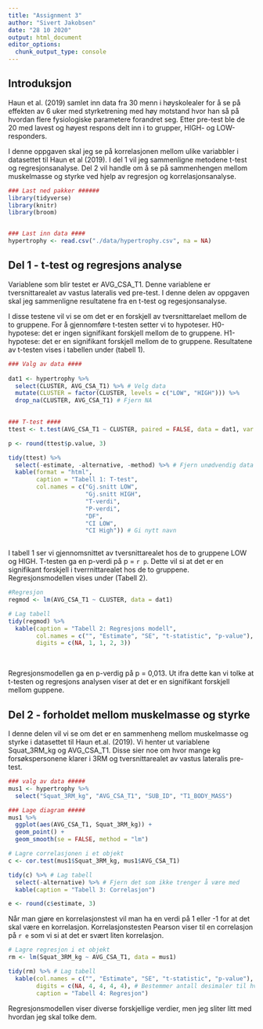 ```yaml
---
title: "Assignment 3"
author: "Sivert Jakobsen"
date: "28 10 2020"
output: html_document
editor_options: 
  chunk_output_type: console
---
```


## Introduksjon 
Haun et al. (2019) samlet inn data fra 30 menn i høyskolealer for å se på effekten av 6 uker med styrketrening med høy motstand hvor han så på hvordan flere fysiologiske parametere forandret seg. Etter pre-test ble de 20 med lavest og høyest respons delt inn i to grupper, HIGH- og LOW-responders. 

I denne oppgaven skal jeg se på korrelasjonen mellom ulike variabbler i datasettet til Haun et al (2019). I del 1 vil jeg sammenligne metodene t-test og regresjonsanalyse. Del 2 vil handle om å se på sammenhengen mellom muskelmasse og styrke ved hjelp av regresjon og korrelasjonsanalyse.  

```r
### Last ned pakker ######
library(tidyverse)
library(knitr)
library(broom)


### Last inn data ####
hypertrophy <- read.csv("./data/hypertrophy.csv", na = NA)
```

## Del 1 - t-test og regresjons analyse 
Variablene som blir testet er AVG_CSA_T1. Denne variablene er tversnittarealet av vastus lateralis ved pre-test. I denne delen av oppgaven skal jeg sammenligne resultatene fra en t-test og regesjonsanalyse. 

I disse testene vil vi se om det er en forskjell av tversnittarelaet mellom de to gruppene. For å gjennomføre t-testen setter vi to hypoteser. H0-hypotese: det er ingen signifikant forskjell mellom de to gruppene. H1-hypotese: det er en signifikant forskjell mellom de to gruppene. Resultatene av t-testen vises i tabellen under (tabell 1). 

```r
### Valg av data ####
 
dat1 <- hypertrophy %>%
  select(CLUSTER, AVG_CSA_T1) %>% # Velg data
  mutate(CLUSTER = factor(CLUSTER, levels = c("LOW", "HIGH"))) %>%
  drop_na(CLUSTER, AVG_CSA_T1) # Fjern NA
 

### T-test ####
ttest <- t.test(AVG_CSA_T1 ~ CLUSTER, paired = FALSE, data = dat1, var.equal = TRUE)

p <- round(ttest$p.value, 3)

tidy(ttest) %>%
  select(-estimate, -alternative, -method) %>% # Fjern unødvendig data
  kable(format = "html", 
        caption = "Tabell 1: T-test",
        col.names = c("Gj.snitt LOW", 
                      "Gj.snitt HIGH", 
                      "T-verdi", 
                      "P-verdi", 
                      "DF", 
                      "CI LOW", 
                      "CI High")) # Gi nytt navn
      
```

I tabell 1 ser vi gjennomsnittet av tversnittarealet hos de to gruppene LOW og HIGH. T-testen ga en p-verdi på p = `r p`. Dette vil si at det er en signifikant forskjell i tverrnittarealet hos de to gruppene. Regresjonsmodellen vises under (Tabell 2). 

```r
#Regresjon 
regmod <- lm(AVG_CSA_T1 ~ CLUSTER, data = dat1)

# Lag tabell
tidy(regmod) %>%
  kable(caption = "Tabell 2: Regresjons modell", 
        col.names = c("", "Estimate", "SE", "t-statistic", "p-value"), 
        digits = c(NA, 1, 1, 2, 3))

```

<br>

Regresjonsmodellen ga en p-verdig på p = 0,013. Ut ifra dette kan vi tolke at t-testen og regresjons analysen viser at det er en signifikant forskjell mellom guppene.
<!-- Why do they show the same? -->

## Del 2 - forholdet mellom muskelmasse og styrke
I denne delen vil vi se om det er en sammenheng mellom muskelmasse og styrke i datasettet til Haun et.al. (2019). Vi henter ut variablene Squat_3RM_kg og AVG_CSA_T1. Disse sier noe om hvor mange kg forsøkspersonene klarer i 3RM og tversnittarealet av vastus lateralis pre-test.

```r
### valg av data #####
mus1 <- hypertrophy %>%
  select("Squat_3RM_kg", "AVG_CSA_T1", "SUB_ID", "T1_BODY_MASS")

### Lage diagram #####
mus1 %>%
  ggplot(aes(AVG_CSA_T1, Squat_3RM_kg)) + 
  geom_point() + 
  geom_smooth(se = FALSE, method = "lm")
```

```r
# Lagre correlasjonen i et objekt 
c <- cor.test(mus1$Squat_3RM_kg, mus1$AVG_CSA_T1)

tidy(c) %>% # Lag tabell
  select(-alternative) %>% # Fjern det som ikke trenger å være med
  kable(caption = "Tabell 3: Correlasjon")

e <- round(c$estimate, 3)
```

Når man gjøre en korrelasjonstest vil man ha en verdi på 1 eller -1 for at det skal være en korrelasjon. Korrelasjonstesten Pearson viser til en correlasjon på `r e` som vi si at det er svært liten korrelasjon.

```r
# Lagre regresjon i et objekt 
rm <- lm(Squat_3RM_kg ~ AVG_CSA_T1, data = mus1)

tidy(rm) %>% # Lag tabell
  kable(col.names = c("", "Estimate", "SE", "t-statistic", "p-value"), # Colum navn
        digits = c(NA, 4, 4, 4, 4), # Bestemmer antall desimaler til hver verdi
        caption = "Tabell 4: Regresjon")
```

Regresjonsmodellen viser diverse forskjellige verdier, men jeg sliter litt med hvordan jeg skal tolke dem. 


      